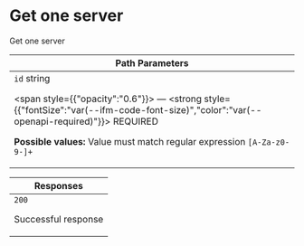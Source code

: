 
# Get one server





Get one server


<table style={{"display":"table","width":"100%"}}>
<thead><tr><th style={{"textAlign":"left"}}>Path Parameters</th></tr></thead>
<tbody>
<tr>
<td>
<code>id</code>
<span style={{"opacity":"0.6"}}> string</span>

<span style={{"opacity":"0.6"}}> — </span>
<strong style={{"fontSize":"var(--ifm-code-font-size)","color":"var(--openapi-required)"}}> REQUIRED</strong>


<div style={{"marginTop":"var(--ifm-table-cell-padding)"}}>


**Possible values:** Value must match regular expression `[A-Za-z0-9-]+`


</div>





</td>
</tr>
</tbody>
</table>
<table style={{"display":"table","width":"100%"}}>
<thead><tr><th style={{"textAlign":"left"}}>Responses</th></tr></thead>
<tbody>
<tr>
<td>
<div style={{"display":"flex"}}>
<div style={{"marginRight":"var(--ifm-table-cell-padding)"}}><code>200</code></div>
<div>


Successful response


</div>
</div>
<div></div>
</td>
</tr>
</tbody>
</table>
